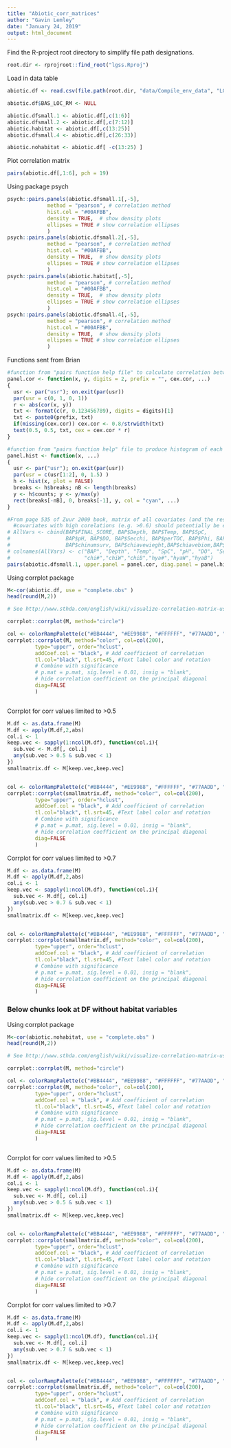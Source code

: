 ```yaml
---
title: "Abiotic_corr_matrices"
author: "Gavin Lemley"
date: "January 24, 2019"
output: html_document
---
```


Find the R-project root directory to simplify file path designations.
```r
root.dir <- rprojroot::find_root("lgss.Rproj")
```

Load in data table
```r

abiotic.df <- read.csv(file.path(root.dir, "data/Compile_env_data", "LGSS_2015_env_numerical_ALL.csv"))

abiotic.df$BAS_LOC_RM <- NULL 

abiotic.dfsmall.1 <- abiotic.df[,c(1:6)]
abiotic.dfsmall.2 <- abiotic.df[,c(7:12)]
abiotic.habitat <- abiotic.df[,c(13:25)]
abiotic.dfsmall.4 <- abiotic.df[,c(26:33)]

abiotic.nohabitat <- abiotic.df[ -c(13:25) ]

```

Plot correlation matrix
```r
pairs(abiotic.df[,1:6], pch = 19)
```

Using package psych 
```r
psych::pairs.panels(abiotic.dfsmall.1[,-5], 
             method = "pearson", # correlation method
             hist.col = "#00AFBB",
             density = TRUE,  # show density plots
             ellipses = TRUE # show correlation ellipses
             )
psych::pairs.panels(abiotic.dfsmall.2[,-5], 
             method = "pearson", # correlation method
             hist.col = "#00AFBB",
             density = TRUE,  # show density plots
             ellipses = TRUE # show correlation ellipses
             )
psych::pairs.panels(abiotic.habitat[,-5], 
             method = "pearson", # correlation method
             hist.col = "#00AFBB",
             density = TRUE,  # show density plots
             ellipses = TRUE # show correlation ellipses
             )
psych::pairs.panels(abiotic.dfsmall.4[,-5], 
             method = "pearson", # correlation method
             hist.col = "#00AFBB",
             density = TRUE,  # show density plots
             ellipses = TRUE # show correlation ellipses
             )
```

Functions sent from Brian
```r
#function from "pairs function help file" to calculate correlation between variables, also shown on pg 535 in Zuur 2009
panel.cor <- function(x, y, digits = 2, prefix = "", cex.cor, ...)
{
  usr <- par("usr"); on.exit(par(usr))
  par(usr = c(0, 1, 0, 1))
  r <- abs(cor(x, y))
  txt <- format(c(r, 0.123456789), digits = digits)[1]
  txt <- paste0(prefix, txt)
  if(missing(cex.cor)) cex.cor <- 0.8/strwidth(txt)
  text(0.5, 0.5, txt, cex = cex.cor * r)
}

#function from "pairs function help" file to produce histogram of each variable, also shown on pg 535 in Zuur 2009
panel.hist <- function(x, ...)
{
  usr <- par("usr"); on.exit(par(usr))
  par(usr = c(usr[1:2], 0, 1.5) )
  h <- hist(x, plot = FALSE)
  breaks <- h$breaks; nB <- length(breaks)
  y <- h$counts; y <- y/max(y)
  rect(breaks[-nB], 0, breaks[-1], y, col = "cyan", ...)
}

#From page 535 of Zuur 2009 book, matrix of all covariates (and the response variable) to look for colinearity
  #covariates with high corelations (e.g. >0.6) should potentially be excluded
# AllVars <- cbind(BAP$FINAL_SCORE, BAP$Depth, BAP$Temp, BAP$SpC, 
#                  BAP$pH, BAP$DO, BAP$Secchi, BAP$perTOC, BAP$Phi, BAP$perDreissena,
#                  BAP$chinumsurv, BAP$chiavewieght,BAP$chiavebiom,BAP$hynumsurv,BAP$hyavewieght,BAP$hyavebiom)
# colnames(AllVars) <- c("BAP", "Depth", "Temp", "SpC", "pH", "DO", "Secchi", "perTOC", "Phi", "%Dreissena",
#                        "chi#","chiW","chiB","hya#","hyaW","hyaB")
pairs(abiotic.dfsmall.1, upper.panel = panel.cor, diag.panel = panel.hist)

```

Using corrplot package
```r
M<-cor(abiotic.df, use = "complete.obs" )
head(round(M,2))

# See http://www.sthda.com/english/wiki/visualize-correlation-matrix-using-correlogram for different graph styles

corrplot::corrplot(M, method="circle")

col <- colorRampPalette(c("#BB4444", "#EE9988", "#FFFFFF", "#77AADD", "#4477AA"))
corrplot::corrplot(M, method="color", col=col(200),  
         type="upper", order="hclust", 
         addCoef.col = "black", # Add coefficient of correlation
         tl.col="black", tl.srt=45, #Text label color and rotation
         # Combine with significance
         # p.mat = p.mat, sig.level = 0.01, insig = "blank", 
         # hide correlation coefficient on the principal diagonal
         diag=FALSE 
         )



```

Corrplot for corr values limited to >0.5 
```r

M.df <- as.data.frame(M)
M.df <- apply(M.df,2,abs)
col.i <- 1
keep.vec <- sapply(1:ncol(M.df), function(col.i){
  sub.vec <- M.df[, col.i]
  any(sub.vec > 0.5 & sub.vec < 1)
})
smallmatrix.df <- M[keep.vec,keep.vec]


col <- colorRampPalette(c("#BB4444", "#EE9988", "#FFFFFF", "#77AADD", "#4477AA"))
corrplot::corrplot(smallmatrix.df, method="color", col=col(200),  
         type="upper", order="hclust", 
         addCoef.col = "black", # Add coefficient of correlation
         tl.col="black", tl.srt=45, #Text label color and rotation
         # Combine with significance
         # p.mat = p.mat, sig.level = 0.01, insig = "blank", 
         # hide correlation coefficient on the principal diagonal
         diag=FALSE 
         )
```

Corrplot for corr values limited to >0.7 
```r

M.df <- as.data.frame(M)
M.df <- apply(M.df,2,abs)
col.i <- 1
keep.vec <- sapply(1:ncol(M.df), function(col.i){
  sub.vec <- M.df[, col.i]
  any(sub.vec > 0.7 & sub.vec < 1)
})
smallmatrix.df <- M[keep.vec,keep.vec]


col <- colorRampPalette(c("#BB4444", "#EE9988", "#FFFFFF", "#77AADD", "#4477AA"))
corrplot::corrplot(smallmatrix.df, method="color", col=col(200),  
         type="upper", order="hclust", 
         addCoef.col = "black", # Add coefficient of correlation
         tl.col="black", tl.srt=45, #Text label color and rotation
         # Combine with significance
         # p.mat = p.mat, sig.level = 0.01, insig = "blank", 
         # hide correlation coefficient on the principal diagonal
         diag=FALSE 
         )
```


### Below chunks look at DF without habitat variables 

Using corrplot package
```r
M<-cor(abiotic.nohabitat, use = "complete.obs" )
head(round(M,2))

# See http://www.sthda.com/english/wiki/visualize-correlation-matrix-using-correlogram for different graph styles

corrplot::corrplot(M, method="circle")

col <- colorRampPalette(c("#BB4444", "#EE9988", "#FFFFFF", "#77AADD", "#4477AA"))
corrplot::corrplot(M, method="color", col=col(200),  
         type="upper", order="hclust", 
         addCoef.col = "black", # Add coefficient of correlation
         tl.col="black", tl.srt=45, #Text label color and rotation
         # Combine with significance
         # p.mat = p.mat, sig.level = 0.01, insig = "blank", 
         # hide correlation coefficient on the principal diagonal
         diag=FALSE 
         )



```

Corrplot for corr values limited to >0.5 
```r

M.df <- as.data.frame(M)
M.df <- apply(M.df,2,abs)
col.i <- 1
keep.vec <- sapply(1:ncol(M.df), function(col.i){
  sub.vec <- M.df[, col.i]
  any(sub.vec > 0.5 & sub.vec < 1)
})
smallmatrix.df <- M[keep.vec,keep.vec]


col <- colorRampPalette(c("#BB4444", "#EE9988", "#FFFFFF", "#77AADD", "#4477AA"))
corrplot::corrplot(smallmatrix.df, method="color", col=col(200),  
         type="upper", order="hclust", 
         addCoef.col = "black", # Add coefficient of correlation
         tl.col="black", tl.srt=45, #Text label color and rotation
         # Combine with significance
         # p.mat = p.mat, sig.level = 0.01, insig = "blank", 
         # hide correlation coefficient on the principal diagonal
         diag=FALSE 
         )
```

Corrplot for corr values limited to >0.7 
```r

M.df <- as.data.frame(M)
M.df <- apply(M.df,2,abs)
col.i <- 1
keep.vec <- sapply(1:ncol(M.df), function(col.i){
  sub.vec <- M.df[, col.i]
  any(sub.vec > 0.7 & sub.vec < 1)
})
smallmatrix.df <- M[keep.vec,keep.vec]


col <- colorRampPalette(c("#BB4444", "#EE9988", "#FFFFFF", "#77AADD", "#4477AA"))
corrplot::corrplot(smallmatrix.df, method="color", col=col(200),  
         type="upper", order="hclust", 
         addCoef.col = "black", # Add coefficient of correlation
         tl.col="black", tl.srt=45, #Text label color and rotation
         # Combine with significance
         # p.mat = p.mat, sig.level = 0.01, insig = "blank", 
         # hide correlation coefficient on the principal diagonal
         diag=FALSE 
         )
```


